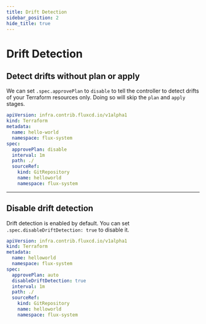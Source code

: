 ```yaml
---
title: Drift Detection
sidebar_position: 2
hide_title: true
---
```


# Drift Detection

## Detect drifts without plan or apply

We can set `.spec.approvePlan` to `disable` to tell the controller to detect drifts of your 
Terraform resources only. Doing so will skip the `plan` and `apply` stages.

```yaml hl_lines="7"
apiVersion: infra.contrib.fluxcd.io/v1alpha1
kind: Terraform
metadata:
  name: hello-world
  namespace: flux-system
spec:
  approvePlan: disable
  interval: 1m
  path: ./
  sourceRef:
    kind: GitRepository
    name: helloworld
    namespace: flux-system
```

---

## Disable drift detection

Drift detection is enabled by default. You can set `.spec.disableDriftDetection: true` to disable it.

```yaml hl_lines="8"
apiVersion: infra.contrib.fluxcd.io/v1alpha1
kind: Terraform
metadata:
  name: helloworld
  namespace: flux-system
spec:
  approvePlan: auto
  disableDriftDetection: true
  interval: 1m
  path: ./
  sourceRef:
    kind: GitRepository
    name: helloworld
    namespace: flux-system
```